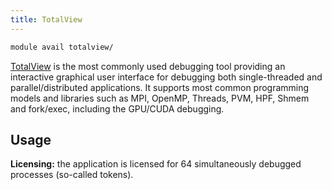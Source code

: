 ```yaml
---
title: TotalView
---
```

```bash
module avail totalview/
```

[TotalView](https://totalview.io/products/totalview) is the most commonly used debugging tool providing an interactive graphical user interface for debugging both single-threaded and parallel/distributed applications. It supports most common programming models and libraries such as MPI, OpenMP, Threads, PVM, HPF, Shmem and fork/exec, including the GPU/CUDA debugging.

## Usage

**Licensing:** the application is licensed for 64 simultaneously debugged processes (so-called tokens).

